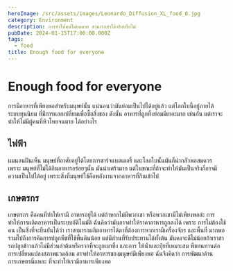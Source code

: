 ```yaml
---
heroImage: /src/assets/images/Leonardo_Diffusion_XL_food_0.jpg
category: Environment
description: การทำให้คนไม่อดตาย สามารถทำได้จริงหรือไม่
pubDate: 2024-01-15T17:00:00.000Z
tags:
  - food
title: Enough food for everyone
---
```


# Enough food for everyone

การมีอาหารที่เพียงพอสำหรับมนุษย์นั้น แน่นอนว่ามันย่อมเป็นไปได้อยู่แล้ว แต่โลกใบนี้อยู่ภายไต้ ระบบทุนนิยม ที่มีการเเลกเปลี่ยนเพื่อซื้อสิ่งของ ดังนั้น อาหารที่ถูกทิ้งย่อมมีเยอะมาก เช่นกัน แต่เราจะทำให้ไม่มีผู้คนที่หิวโหยจนตาย ได้อย่างไร

## ไฟฟ้า

ผมนอนฝันเห็น มนุษย์ที่อาศัยอยู่ได้โดยการชาร์จแบตเตอรี่ และโลกใบนั้นมันก็น่ากลัวพอสมควร เพราะ มนุษย์ที่ไม่ได้กินอาหารอร่อยๆนั้น มันน่าเศร้ามาก แต่ในขณะที่ถ้าจะทำให้มันเป็นจริงก็อาจมีความเป็นไปได้อยู่ เพราะสิ่งที่มนุษย์ใช้คือพลังงานจากอาหารที่กินเข้าไป

## เกษตรกร

เกษตรกร คือคนที่ทำให้เรามี อาหารอยู่ได้ แต่ถ้าหากไม่มีพวกเขา หรือพวกเขามีไม่เพียงพอล่ะ การทำให้การผลิตอาหารเป็นระบบอัติโนมัติ ฉันคิดว่ามันอาจทำให้ราคาอาหารถูกลงได้ เพราะ การไม่ต้องใช้คน เป็นสิ่งที่จะยืนยันได้ว่า เราสามารถผลิตอาหารได้ตาที่ต้องการหากเรามีเครื่องจักร และพื้นที่ มากพอ รวมไปถึงการคิดการปลูกพืชที่ใช้พื้นดินน้อย แต่มีส่วนที่รับประทานได้ทั้งต้น มันคงจะดีไม่น้อยถ้าเราสารถปลูกข้าวแล้วไม่มีส่วนลำต้นหรือรากที่จะถูกเผาทิ้ง และการ ให้น้ำและปุ๋ยที่เหมาะสม พืชทนทานต่อ การเปลี่ยนแปลงสภาพแวดล้อม อาจทำให้อาหารของมนุษย์มีเพียงพอ ฉันจึงคิดว่า การพัฒนาด้านการเกษตรนี่แหละ ที่จะทำให้เรามีอาหารเพียงพอ
